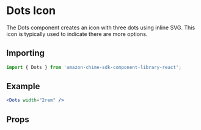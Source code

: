 

# Dots Icon

The Dots component creates an icon with three dots using inline SVG. This icon is typically used to indicate there are more options.

## Importing

```javascript
import { Dots } from 'amazon-chime-sdk-component-library-react';
```

## Example

<ThemeProvider theme={lightTheme}>
  <Preview>
    <Dots width="2rem" />
  </Preview>
</ThemeProvider>

```jsx
<Dots width="2rem" />
```

## Props

<Props of={Dots} />
